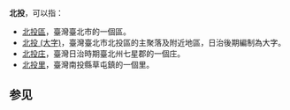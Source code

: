 {{noteTA
|1 = zh-cn:庄; zh-hk:庄; zh-tw:庄;
}}

'''北投'''，可以指：

*[[北投區|北投區]]，臺灣臺北市的一個區。
*[[北投_(大字)|北投 (大字)]]，臺灣臺北市北投區的主聚落及附近地區，日治後期編制為大字。
*[[北投庄|北投庄]]，臺灣日治時期臺北州七星郡的一個庄。
*[[北投里|北投里]]，臺灣南投縣草屯鎮的一個里。
== 参见 ==
{{disambig|cat=二字臺灣地名消歧义}}